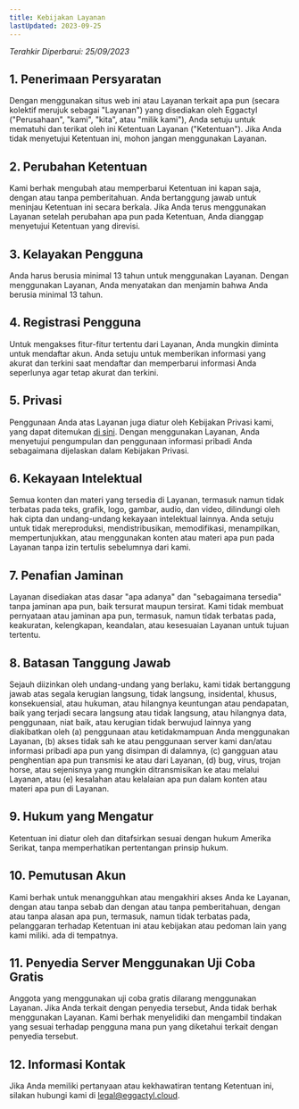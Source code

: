 ```yaml
--- 
title: Kebijakan Layanan
lastUpdated: 2023-09-25
---
```

*Terahkir Diperbarui: 25/09/2023*

## 1. Penerimaan Persyaratan

Dengan menggunakan situs web ini atau Layanan terkait apa pun (secara kolektif merujuk sebagai "Layanan") yang disediakan oleh Eggactyl ("Perusahaan", "kami", "kita", atau "milik kami"), Anda setuju untuk mematuhi dan terikat oleh ini Ketentuan Layanan ("Ketentuan"). Jika Anda tidak menyetujui Ketentuan ini, mohon jangan menggunakan Layanan.

## 2. Perubahan Ketentuan

Kami berhak mengubah atau memperbarui Ketentuan ini kapan saja, dengan atau tanpa pemberitahuan. Anda bertanggung jawab untuk meninjau Ketentuan ini secara berkala. Jika Anda terus menggunakan Layanan setelah perubahan apa pun pada Ketentuan, Anda dianggap menyetujui Ketentuan yang direvisi.

## 3. Kelayakan Pengguna

Anda harus berusia minimal 13 tahun untuk menggunakan Layanan. Dengan menggunakan Layanan, Anda menyatakan dan menjamin bahwa Anda berusia minimal 13 tahun.

## 4. Registrasi Pengguna

Untuk mengakses fitur-fitur tertentu dari Layanan, Anda mungkin diminta untuk mendaftar akun. Anda setuju untuk memberikan informasi yang akurat dan terkini saat mendaftar dan memperbarui informasi Anda seperlunya agar tetap akurat dan terkini.

## 5. Privasi

Penggunaan Anda atas Layanan juga diatur oleh Kebijakan Privasi kami, yang dapat ditemukan [di sini](/legal/privasi). Dengan menggunakan Layanan, Anda menyetujui pengumpulan dan penggunaan informasi pribadi Anda sebagaimana dijelaskan dalam Kebijakan Privasi.

## 6. Kekayaan Intelektual

Semua konten dan materi yang tersedia di Layanan, termasuk namun tidak terbatas pada teks, grafik, logo, gambar, audio, dan video, dilindungi oleh hak cipta dan undang-undang kekayaan intelektual lainnya. Anda setuju untuk tidak mereproduksi, mendistribusikan, memodifikasi, menampilkan, mempertunjukkan, atau menggunakan konten atau materi apa pun pada Layanan tanpa izin tertulis sebelumnya dari kami.

## 7. Penafian Jaminan

Layanan disediakan atas dasar "apa adanya" dan "sebagaimana tersedia" tanpa jaminan apa pun, baik tersurat maupun tersirat. Kami tidak membuat pernyataan atau jaminan apa pun, termasuk, namun tidak terbatas pada, keakuratan, kelengkapan, keandalan, atau kesesuaian Layanan untuk tujuan tertentu.

## 8. Batasan Tanggung Jawab

Sejauh diizinkan oleh undang-undang yang berlaku, kami tidak bertanggung jawab atas segala kerugian langsung, tidak langsung, insidental, khusus, konsekuensial, atau hukuman, atau hilangnya keuntungan atau pendapatan, baik yang terjadi secara langsung atau tidak langsung, atau hilangnya data, penggunaan, niat baik, atau kerugian tidak berwujud lainnya yang diakibatkan oleh (a) penggunaan atau ketidakmampuan Anda menggunakan Layanan, (b) akses tidak sah ke atau penggunaan server kami dan/atau informasi pribadi apa pun yang disimpan di dalamnya, (c) gangguan atau penghentian apa pun transmisi ke atau dari Layanan, (d) bug, virus, trojan horse, atau sejenisnya yang mungkin ditransmisikan ke atau melalui Layanan, atau (e) kesalahan atau kelalaian apa pun dalam konten atau materi apa pun di Layanan.

## 9. Hukum yang Mengatur

Ketentuan ini diatur oleh dan ditafsirkan sesuai dengan hukum Amerika Serikat, tanpa memperhatikan pertentangan prinsip hukum.

## 10. Pemutusan Akun

Kami berhak untuk menangguhkan atau mengakhiri akses Anda ke Layanan, dengan atau tanpa sebab dan dengan atau tanpa pemberitahuan, dengan atau tanpa alasan apa pun, termasuk, namun tidak terbatas pada, pelanggaran terhadap Ketentuan ini atau kebijakan atau pedoman lain yang kami miliki. ada di tempatnya.

## 11. Penyedia Server Menggunakan Uji Coba Gratis

Anggota yang menggunakan uji coba gratis dilarang menggunakan Layanan. Jika Anda terkait dengan penyedia tersebut, Anda tidak berhak menggunakan Layanan. Kami berhak menyelidiki dan mengambil tindakan yang sesuai terhadap pengguna mana pun yang diketahui terkait dengan penyedia tersebut.

## 12. Informasi Kontak

Jika Anda memiliki pertanyaan atau kekhawatiran tentang Ketentuan ini, silakan hubungi kami di legal@eggactyl.cloud.